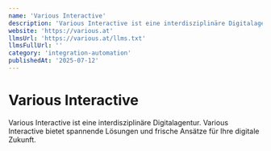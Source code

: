 ```yaml
---
name: 'Various Interactive'
description: 'Various Interactive ist eine interdisziplinäre Digitalagentur. Various Interactive bietet spannende Lösungen und frische Ansätze für Ihre digitale Zukunft.'
website: 'https://various.at'
llmsUrl: 'https://various.at/llms.txt'
llmsFullUrl: ''
category: 'integration-automation'
publishedAt: '2025-07-12'
---
```


# Various Interactive

Various Interactive ist eine interdisziplinäre Digitalagentur. Various Interactive bietet spannende Lösungen und frische Ansätze für Ihre digitale Zukunft.
